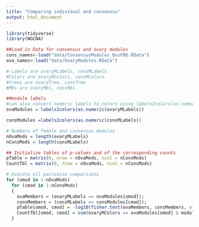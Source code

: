 ```yaml
---
title: "Comparing individual and consensus"
output: html_document
---
```


```r
library(tidyverse)
library(WGCNA)
```

```r
##Load in Data for consensus and ovary modules
cons_names<-load("data/ConsensusModules_BvsFBO.RData")
ova_names<-load("data/OvaryModules.RData")

# Labels are ovaryMLabels, consMLabels
#Colors are ovaryMColors, consMColors
#trees are ovaryTree, consTree
#MEs are ovaryMEs, consMEs

##module labels 
#can also convert numeric labels to colors using labels2colors(as.numeric())
ovaModules = labels2colors(as.numeric(ovaryMLabels))

consModules =labels2colors(as.numeric(consMLabels))

# Numbers of female and consensus modules
nOvaMods = length(ovaryMLabels)
nConsMods = length(consMLabels)

## Initialize tables of p-values and of the corresponding counts
pTable = matrix(0, nrow = nOvaMods, ncol = nConsMods)
CountTbl = matrix(0, nrow = nOvaMods, ncol = nConsMods)

# Execute all pairwaise comparisons
for (omod in 1:nOvaMods)
  for (cmod in 1:nConsMods)
  {
    ovaMembers = (ovaryMLabels == ovaModules[omod]);
    consMembers = (consMLabels == consModules[cmod]);
    pTable[omod, cmod] = -log10(fisher.test(ovaMembers, consMembers, alternative = "greater")$p.value);
    CountTbl[omod, cmod] = sum(ovaryMColors == ovaModules[omod] & moduleColors ==consModules[cmod])
  }



```